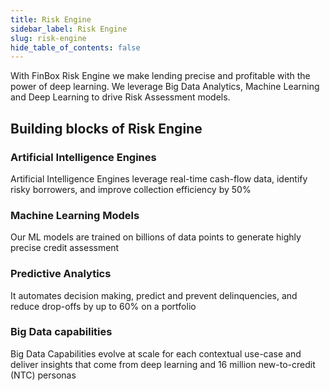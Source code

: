 ```yaml
---
title: Risk Engine
sidebar_label: Risk Engine
slug: risk-engine
hide_table_of_contents: false
---
```


With FinBox Risk Engine we make lending precise and profitable with the power of deep learning. We leverage Big Data Analytics, Machine Learning and Deep Learning to drive Risk Assessment models.

## Building blocks of Risk Engine

### Artificial Intelligence Engines

Artificial Intelligence Engines leverage real-time cash-flow data, identify risky borrowers, and improve collection efficiency by 50%

### Machine Learning Models

Our ML models are trained on billions of data points to generate highly precise credit assessment

### Predictive Analytics

It automates decision making, predict and prevent delinquencies, and reduce drop-offs by up to 60% on a portfolio

### Big Data capabilities

Big Data Capabilities evolve at scale for each contextual use-case and deliver insights that come from deep learning and 16 million new-to-credit (NTC) personas

<!---
Main driving products behind our risk engine are :

* [DeviceConnect](/product/products/device-connect)
* [BankConnect](/product/products/bank-connect)

Lenders can feed alternative data sourced from a borrower's device using [DeviceConnect](/product/products/device-connect), tansactions, cashflows  and other proxies such as thier network of contacts or social media activity.

Factoring in inputs such as phonebook contacts, web browser histories and cashflow behaviour, lenders can create a digital footprint that can be monitored in real time and accurately assessed for creditwrothiness. With machine learning-based predictive risk assessment models, this data can help lenders identify a borrower's ability to pay, intent to pay and general financial stability.

:::warning We secure explicit consent-driven permissions before analyzing, storing or gathering  personal, sensitive information.
:::

With FinBox [CollectX](/product/products/collect-x) we make it easier to collect payments and enforce protocols that preempt defaults. Our algorithms help lenders analyze behavioral patterns, account activity and credit utilization trends to assess if a borrower is likely to default on an upcoming payment. Lenders can then realign thier collection resources accordingly, tailoring messages to bororowers based on risk levels, sending reminders on preferred channels and forestalling defaults.

In case a borrower misses a payment, our AI and ML engines can position the account against a holistic financial map. From flagging risky accounts to identifyinng the reason for delayed payments, technology can also help lenders arrive at a mutually beneficial resolution that is more empathetic than predatory collection polocies.
-->

